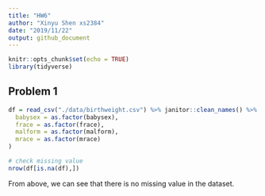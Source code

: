 ```yaml
---
title: "HW6"
author: "Xinyu Shen xs2384"
date: "2019/11/22"
output: github_document
---
```


```r
knitr::opts_chunk$set(echo = TRUE)
library(tidyverse)
```


## Problem 1


```r

df = read_csv("./data/birthweight.csv") %>% janitor::clean_names() %>% mutate(
  babysex = as.factor(babysex),
  frace = as.factor(frace),
  malform = as.factor(malform),
  mrace = as.factor(mrace)
)

# check missing value
nrow(df[is.na(df),])

```

From above, we can see that there is no missing value in the dataset. 
